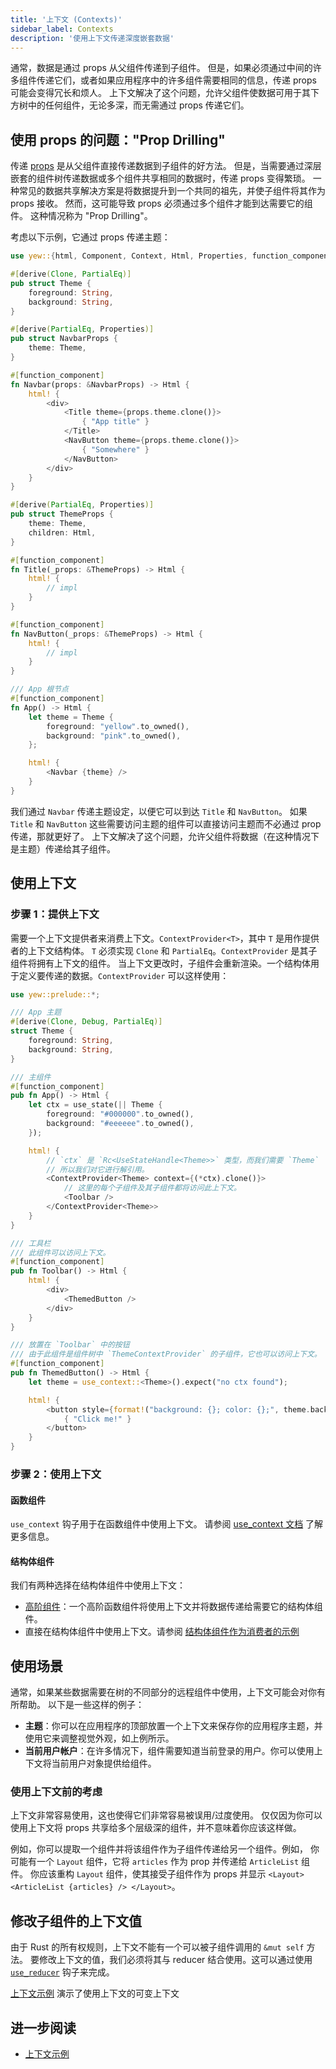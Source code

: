 ```yaml
---
title: '上下文 (Contexts)'
sidebar_label: Contexts
description: '使用上下文传递深度嵌套数据'
---
```


通常，数据是通过 props 从父组件传递到子组件。
但是，如果必须通过中间的许多组件传递它们，或者如果应用程序中的许多组件需要相同的信息，传递 props 可能会变得冗长和烦人。
上下文解决了这个问题，允许父组件使数据可用于其下方树中的任何组件，无论多深，而无需通过 props 传递它们。

## 使用 props 的问题："Prop Drilling"

传递 [props](./function-components/properties.mdx) 是从父组件直接传递数据到子组件的好方法。
但是，当需要通过深层嵌套的组件树传递数据或多个组件共享相同的数据时，传递 props 变得繁琐。
一种常见的数据共享解决方案是将数据提升到一个共同的祖先，并使子组件将其作为 props 接收。
然而，这可能导致 props 必须通过多个组件才能到达需要它的组件。
这种情况称为 "Prop Drilling"。

考虑以下示例，它通过 props 传递主题：

```rust
use yew::{html, Component, Context, Html, Properties, function_component};

#[derive(Clone, PartialEq)]
pub struct Theme {
    foreground: String,
    background: String,
}

#[derive(PartialEq, Properties)]
pub struct NavbarProps {
    theme: Theme,
}

#[function_component]
fn Navbar(props: &NavbarProps) -> Html {
    html! {
        <div>
            <Title theme={props.theme.clone()}>
                { "App title" }
            </Title>
            <NavButton theme={props.theme.clone()}>
                { "Somewhere" }
            </NavButton>
        </div>
    }
}

#[derive(PartialEq, Properties)]
pub struct ThemeProps {
    theme: Theme,
    children: Html,
}

#[function_component]
fn Title(_props: &ThemeProps) -> Html {
    html! {
        // impl
    }
}

#[function_component]
fn NavButton(_props: &ThemeProps) -> Html {
    html! {
        // impl
    }
}

/// App 根节点
#[function_component]
fn App() -> Html {
    let theme = Theme {
        foreground: "yellow".to_owned(),
        background: "pink".to_owned(),
    };

    html! {
        <Navbar {theme} />
    }
}
```

我们通过 `Navbar` 传递主题设定，以便它可以到达 `Title` 和 `NavButton`。
如果 `Title` 和 `NavButton` 这些需要访问主题的组件可以直接访问主题而不必通过 prop 传递，那就更好了。
上下文解决了这个问题，允许父组件将数据（在这种情况下是主题）传递给其子组件。

## 使用上下文

### 步骤 1：提供上下文

需要一个上下文提供者来消费上下文。`ContextProvider<T>`，其中 `T` 是用作提供者的上下文结构体。
`T` 必须实现 `Clone` 和 `PartialEq`。`ContextProvider` 是其子组件将拥有上下文的组件。
当上下文更改时，子组件会重新渲染。一个结构体用于定义要传递的数据。`ContextProvider` 可以这样使用：

```rust
use yew::prelude::*;

/// App 主题
#[derive(Clone, Debug, PartialEq)]
struct Theme {
    foreground: String,
    background: String,
}

/// 主组件
#[function_component]
pub fn App() -> Html {
    let ctx = use_state(|| Theme {
        foreground: "#000000".to_owned(),
        background: "#eeeeee".to_owned(),
    });

    html! {
        // `ctx` 是 `Rc<UseStateHandle<Theme>>` 类型，而我们需要 `Theme`
        // 所以我们对它进行解引用。
        <ContextProvider<Theme> context={(*ctx).clone()}>
            // 这里的每个子组件及其子组件都将访问此上下文。
            <Toolbar />
        </ContextProvider<Theme>>
    }
}

/// 工具栏
/// 此组件可以访问上下文。
#[function_component]
pub fn Toolbar() -> Html {
    html! {
        <div>
            <ThemedButton />
        </div>
    }
}

/// 放置在 `Toolbar` 中的按钮
/// 由于此组件是组件树中 `ThemeContextProvider` 的子组件，它也可以访问上下文。
#[function_component]
pub fn ThemedButton() -> Html {
    let theme = use_context::<Theme>().expect("no ctx found");

    html! {
        <button style={format!("background: {}; color: {};", theme.background, theme.foreground)}>
            { "Click me!" }
        </button>
    }
}
```

### 步骤 2：使用上下文

#### 函数组件

`use_context` 钩子用于在函数组件中使用上下文。
请参阅 [use_context 文档](https://yew-rs-api.web.app/next/yew/functional/fn.use_context.html) 了解更多信息。

#### 结构体组件

我们有两种选择在结构体组件中使用上下文：

-   [高阶组件](../advanced-topics/struct-components/hoc.mdx)：一个高阶函数组件将使用上下文并将数据传递给需要它的结构体组件。
-   直接在结构体组件中使用上下文。请参阅 [结构体组件作为消费者的示例](https://github.com/yewstack/yew/tree/master/examples/contexts/src/struct_component_subscriber.rs)

## 使用场景

通常，如果某些数据需要在树的不同部分的远程组件中使用，上下文可能会对你有所帮助。
以下是一些这样的例子：

-   **主题**：你可以在应用程序的顶部放置一个上下文来保存你的应用程序主题，并使用它来调整视觉外观，如上例所示。
-   **当前用户帐户**：在许多情况下，组件需要知道当前登录的用户。你可以使用上下文将当前用户对象提供给组件。

### 使用上下文前的考虑

上下文非常容易使用，这也使得它们非常容易被误用/过度使用。
仅仅因为你可以使用上下文将 props 共享给多个层级深的组件，并不意味着你应该这样做。

例如，你可以提取一个组件并将该组件作为子组件传递给另一个组件。例如，
你可能有一个 `Layout` 组件，它将 `articles` 作为 prop 并传递给 `ArticleList` 组件。
你应该重构 `Layout` 组件，使其接受子组件作为 props 并显示 `<Layout> <ArticleList {articles} /> </Layout>`。

## 修改子组件的上下文值

由于 Rust 的所有权规则，上下文不能有一个可以被子组件调用的 `&mut self` 方法。
要修改上下文的值，我们必须将其与 reducer 结合使用。这可以通过使用
[`use_reducer`](https://yew-rs-api.web.app/next/yew/functional/fn.use_reducer.html) 钩子来完成。

[上下文示例](https://github.com/yewstack/yew/tree/master/examples/contexts) 演示了使用上下文的可变上下文

## 进一步阅读

-   [上下文示例](https://github.com/yewstack/yew/tree/master/examples/contexts)
